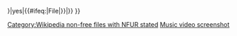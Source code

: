 <!-- Fair use tag, based on Template:Image-license-fairuse -->{{imbox
| type       = license
| image      = [[File:NotCommons-emblem-copyrighted.svg|64px|Copyrighted]]
| imageright = 
| text       = 本圖片是一個[[MV]]的截圖，其[[版權]]很可能屬於其製作人和該[[歌手]]。MV 截圖只能在以下情況使用：</span>
*和所屬[[單曲]]／[[專輯]]／[[EP]]的條目，以辨認該 MV 和注釋／補充其內容；
*儲存於美國[[伺服器]]、由[[非牟利]]的[[維基媒體基金會]]營運的[[中文維基百科]]；

使用本圖的[[維基百科]]編輯者相信，可以根據[[美國版權法]]或當地版權法的[[Wikipedia:合理使用|合理使用]]（fair use）原則而使用低[[解像度]]的 MV 截圖。在維基百科或其他場合，以其他原因使用本圖，均可能構成侵犯版權。<br />

|below={{#ifeq:{{{image_has_rationale|{{{image has rationale}}}}}}|yes|{{#ifeq:{{NAMESPACE}}|File|[[Category:Wikipedia non-free files with NFUR stated]]}}|{{Uploader information|additional notes=
# 此標籤應僅用於音樂視頻屏幕截圖。請勿將其用於其他目的。
}}}}{{Non-free media}}
}}{{file other
| [[Category:MV截图|{{PAGENAME}}]]
}}<noinclude>
[[Category:合理使用檔案模板|Music video screenshot]]
</noinclude>